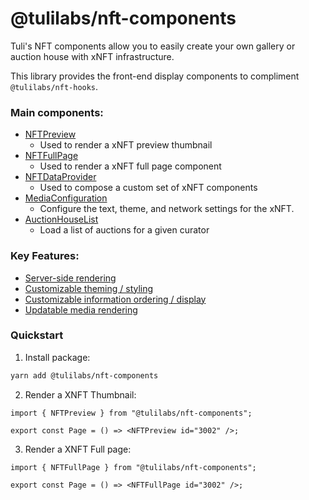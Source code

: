 
<Meta title="Introduction" />

# @tulilabs/nft-components

Tuli's NFT components allow you to easily create your own gallery or auction house with xNFT infrastructure.

This library provides the front-end display components to compliment `@tulilabs/nft-hooks`.

### Main components:

- [NFTPreview](?path=/docs/renderer-nftpreview--image)
  - Used to render a xNFT preview thumbnail
- [NFTFullPage](?path=/docs/renderer-nftfull--image)
  - Used to render a xNFT full page component
- [NFTDataProvider](?path=/story/renderer-nftdataprovider--page)
  - Used to compose a custom set of xNFT components
- [MediaConfiguration](?path=/story/renderer-mediaconfiguration--page)
  - Configure the text, theme, and network settings for the xNFT.
- [AuctionHouseList](?path=/docs/renderer-auctionhouselist--images)
  - Load a list of auctions for a given curator

### Key Features:

- [Server-side rendering](?path=/story/about-serverrendering--page)
- [Customizable theming / styling](?path=/story/theming-previewcomponent--preview-card)
- [Customizable information ordering / display](?path=/story/renderer-about--page)
- [Updatable media rendering](?path=/story/about-customcomponentdocs--page)

### Quickstart

1. Install package:
```bash
yarn add @tulilabs/nft-components
```

2. Render a XNFT Thumbnail:

```tsx
import { NFTPreview } from "@tulilabs/nft-components";

export const Page = () => <NFTPreview id="3002" />;
```

3. Render a XNFT Full page:

```tsx
import { NFTFullPage } from "@tulilabs/nft-components";

export const Page = () => <NFTFullPage id="3002" />;
```
